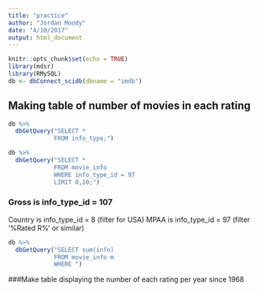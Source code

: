 ```yaml
---
title: "practice"
author: "Jordan Moody"
date: "4/10/2017"
output: html_document
---
```


```r
knitr::opts_chunk$set(echo = TRUE)
library(mdsr)
library(RMySQL)
db <- dbConnect_scidb(dbname = "imdb")
```

## Making table of number of movies in each rating
```r
db %>%
  dbGetQuery("SELECT *
             FROM info_type;")

```
```r
db %>%
  dbGetQuery("SELECT *
             FROM movie_info
             WHERE info_type_id = 97
             LIMIT 0,10;")
```
### Gross is info_type_id = 107
Country is info_type_id = 8 (filter for USA)
MPAA is info_type_id = 97 (filter '%Rated R%' or similar)
```r
db %>%
  dbGetQuery("SELECT sum(info)
             FROM movie_info m
             WHERE ")

```
###Make table displaying the number of each rating per year since 1968


